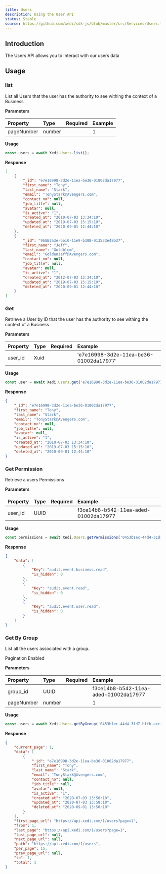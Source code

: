 ```yaml
---
title: Users
description: Using the User API
status: Stable
source: https://github.com/xedi/sdk-js/blob/master/src/Services/Users.ts
---
```



## Introduction

The Users API allows you to interact with our users data

## Usage

### list

List all Users that the user has the authority to see withing the context of a Business

**Parameters**

| Property | Type | Required | Example |
| :-- | :-- | :-: | :-- |
| pageNumber | number |  | 1 |

**Usage**

```javascript
const users = await Xedi.Users.list();
```

**Response**
```json
[
    {
        "_id": "e7e16998-3d2e-11ea-be36-01002da17977",
        "first_name": "Tony",
        "last_name": "Stark",
        "email": "TonyStark@Avengers.com",
        "contact_no": null,
        "job_title": null,
        "avatar": null,
        "is_active": "1",
        "created_at": "2010-07-03 13:34:10",
        "updated_at": "2019-07-03 15:15:10",
        "deleted_at": "2020-09-01 12:44:10"
    },
    {
        "_id": "96GE2a3e-boi0-11e9-b308-013533e48b37",
        "first_name": "Jeff",
        "last_name": "Goldblum",
        "email": "GoldenJeff@Avengers.com",
        "contact_no": null,
        "job_title": null,
        "avatar": null,
        "is_active": "1",
        "created_at": "2012-07-03 13:34:10",
        "updated_at": "2019-07-03 15:15:10",
        "deleted_at": "2020-09-01 12:44:10"
    }
]
```

### Get

Retrieve a User by ID that the user has the authority to see withing the context of a Business

**Parameters**

| Property | Type | Required | Example |
| :-- | :-- | :-: | :-- |
| user_id | Xuid | <CheckIcon color="green.5"/> | 'e7e16998-3d2e-11ea-be36-01002da17977' |

**Usage**

```javascript
const user = await Xedi.Users.get('e7e16998-3d2e-11ea-be36-01002da17977');
```

**Response**
```json
{
    "_id": "e7e16998-3d2e-11ea-be36-01002da17977",
    "first_name": "Tony",
    "last_name": "Stark",
    "email": "TonyStark@Avengers.com",
    "contact_no": null,
    "job_title": null,
    "avatar": null,
    "is_active": "1",
    "created_at": "2010-07-03 13:34:10",
    "updated_at": "2019-07-03 15:15:10",
    "deleted_at": "2020-09-01 12:44:10"
}
```
### Get Permission

Retrieve a users Permissions

**Parameters**

| Property | Type | Required | Example |
| :-- | :-- | :-: | :-- |
| user_id | UUID | <CheckIcon color="green.5"/> | f3ce14b8-b542-11ea-aded-01002da17977 |

**Usage**

```js
const permissions = await Xedi.Users.getPermissions('0453b1ec-44d4-31d7-bffb-accfbaab2c90');
```

**Response**

```json
{
    "data": [
        {
            "Key": "audit.event.business.read",
            "is_hidden": 0
        },
        {   
            "Key": "audit.event.read",
            "is_hidden": 0
        },
        {
            "Key": "audit.event.user.read",
            "is_hidden": 0
        }
    ]
}
```

### Get By Group
<Flex alignItems="center">
    <p>List all the users associated with a group.</p>
    <Box mx="auto" />
    <Label bg="#A575FF">Pagination Enabled</Label>
</Flex>

**Parameters**

| Property | Type | Required | Example |
| :-- | :-- | :-: | :-- |
| group_id | UUID | <CheckIcon color="green.5"/> | f3ce14b8-b542-11ea-aded-01002da17977 |
| pageNumber | number | | 1 |

**Usage**

```js
const users = await Xedi.Users.getByGroup('0453b1ec-44d4-31d7-bffb-accfbaab2c90');
```

**Response**

```json
{
    "current_page": 1,
    "data": [
        {
            "_id": "e7e16998-3d2e-11ea-be36-01002da17977",
            "first_name": "Tony",
            "last_name": "Stark",
            "email": "TonyStark@Avengers.com",
            "contact_no": null,
            "job_title": null,
            "avatar": null,
            "is_active": "1",
            "created_at": "2020-07-03 13:58:10",
            "updated_at": "2020-07-03 13:58:10",
            "deleted_at": "2020-09-01 13:58:10"
        }
    ],
    "first_page_url": "https://api.xedi.com/1/users?page=1",
    "from": 1,
    "last_page": "https://api.xedi.com/1/users?page=1",
    "last_page_url": null,
    "next_page_url": null,
    "path": "https://api.xedi.com/1/users",
    "per_page": 15,
    "prev_page_url": null,
    "to": 1,
    "total": 1
}
```
<BorderBox>
    <GithubIssue issue-id="28" />
</BorderBox>
